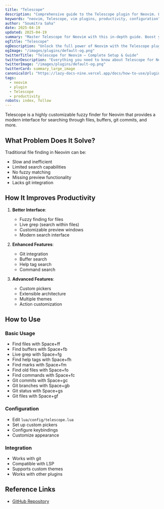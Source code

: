 ```yaml
---
title: "Telescope"
description: "Comprehensive guide to the Telescope plugin for Neovim. Learn setup, features, and best practices to enhance your workflow."
keywords: "neovim, Telescope, vim plugins, productivity, configuration"
author: "Soumitra Saha"
date: 2025-04-19
updated: 2025-04-19
summary: "Master Telescope for Neovim with this in-depth guide. Boost your coding productivity and editor experience."
ogTitle: "Telescope"
ogDescription: "Unlock the full power of Neovim with the Telescope plugin. Step-by-step instructions and expert tips."
ogImage: "/images/plugins/default-og.png"
twitterTitle: "Telescope for Neovim – Complete Setup & Guide"
twitterDescription: "Everything you need to know about Telescope for Neovim. Installation, configuration, and pro tips."
twitterImage: "/images/plugins/default-og.png"
twitterCard: summary_large_image
canonicalUrl: "https://lazy-docs-nine.vercel.app/docs/how-to-use/plugins/telescope"
tags:
  - neovim
  - plugin
  - Telescope
  - productivity
robots: index, follow
---
```


Telescope is a highly customizable fuzzy finder for Neovim that provides a modern interface for searching through files, buffers, git commits, and more.

## What Problem Does It Solve?

Traditional file finding in Neovim can be:

- Slow and inefficient
- Limited search capabilities
- No fuzzy matching
- Missing preview functionality
- Lacks git integration

## How It Improves Productivity

1. **Better Interface**:

   - Fuzzy finding for files
   - Live grep (search within files)
   - Customizable preview windows
   - Modern search interface

2. **Enhanced Features**:

   - Git integration
   - Buffer search
   - Help tag search
   - Command search

3. **Advanced Features**:
   - Custom pickers
   - Extensible architecture
   - Multiple themes
   - Action customization

## How to Use

### Basic Usage

- Find files with Space+ff
- Find buffers with Space+fb
- Live grep with Space+fg
- Find help tags with Space+fh
- Find marks with Space+fm
- Find old files with Space+fo
- Find commands with Space+fc
- Git commits with Space+gc
- Git branches with Space+gb
- Git status with Space+gs
- Git files with Space+gf

### Configuration

- Edit `lua/config/telescope.lua`
- Set up custom pickers
- Configure keybindings
- Customize appearance

### Integration

- Works with git
- Compatible with LSP
- Supports custom themes
- Works with other plugins

## Reference Links

- [GitHub Repository](https://github.com/nvim-telescope/telescope.nvim)
